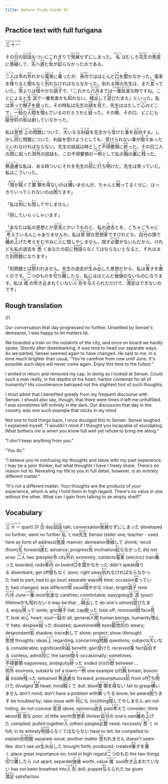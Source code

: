 ```yaml
---
title: Kokoro Study Guide 61
---
```


## Practice text with full furigana

<p>
<ruby><rb>三十一</rb><rt>さんじゅういち</rt></ruby>
</p>

<p>
その<ruby><rb>日</rb><rt>ひ</rt></ruby>の<ruby><rb>談話</rb><rt>だんわ</rt></ruby>もついにこれぎりで<ruby><rb>発展</rb><rt>はってん</rt></ruby>せずにしまった。<ruby><rb>私</rb><rt>わたくし</rt></ruby>はむしろ<ruby><rb>先生</rb><rt>せんせい</rt></ruby>の<ruby><rb>態度</rb><rt>たいど</rt></ruby>に<ruby><rb>畏縮</rb><rt>いしゅく</rt></ruby>して、<ruby><rb>先</rb><rt>さき</rt></ruby>へ<ruby><rb>進</rb><rt>すす</rt></ruby>む<ruby><rb>気</rb><rt>き</rt></ruby>が<ruby><rb>起</rb><rt>おこ</rt></ruby>らなかったのである。
</p>

<p>
<ruby><rb>二人</rb><rt>ふたり</rt></ruby>は<ruby><rb>市</rb><rt>し</rt></ruby>の<ruby><rb>外</rb><rt>はず</rt></ruby>れから<ruby><rb>電車</rb><rt>でんしゃ</rt></ruby>に<ruby><rb>乗</rb><rt>の</rt></ruby>ったが、<ruby><rb>車内</rb><rt>しゃない</rt></ruby>ではほとんど<ruby><rb>口</rb><rt>くち</rt></ruby>を<ruby><rb>聞</rb><rt>き</rt></ruby>かなかった。電車を<ruby><rb>降</rb><rt>お</rt></ruby>りると<ruby><rb>間</rb><rt>ま</rt></ruby>もなく<ruby><rb>別</rb><rt>わか</rt></ruby>れなければならなかった。別れる<ruby><rb>時</rb><rt>とき</rt></ruby>の先生は、また<ruby><rb>変</rb><rt>かわ</rt></ruby>っていた。<ruby><rb>常</rb><rt>つね</rt></ruby>よりは<ruby><rb>晴</rb><rt>はれ</rt></ruby>やかな<ruby><rb>調子</rb><rt>ちょうし</rt></ruby>で、「これから<ruby><rb>六月</rb><rt>ろくがつ</rt></ruby>までは<ruby><rb>一番</rb><rt>いちばん</rt></ruby><ruby><rb>気楽</rb><rt>きらく</rt></ruby>な時ですね。ことによると<ruby><rb>生涯</rb><rt>しょうがい</rt></ruby>で一番気楽かも<ruby><rb>知</rb><rt>し</rt></ruby>れない。<ruby><rb>精出</rb><rt>せいだ</rt></ruby>して<ruby><rb>遊</rb><rt>あそ</rt></ruby>びたまえ」といった。私は<ruby><rb>笑</rb><rt>わら</rt></ruby>って<ruby><rb>帽子</rb><rt>ぼうし</rt></ruby>を<ruby><rb>脱</rb><rt>と</rt></ruby>った。その時私は先生の<ruby><rb>顔</rb><rt>かお</rt></ruby>を<ruby><rb>見</rb><rt>み</rt></ruby>て、先生ははたして<ruby><rb>心</rb><rt>こころ</rt></ruby>のどこで、<ruby><rb>一般</rb><rt>いっぱん</rt></ruby>の<ruby><rb>人間</rb><rt>にんげん</rt></ruby>を<ruby><rb>憎</rb><rt>にく</rt></ruby>んでいるのだろうかと<ruby><rb>疑</rb><rt>うたぐ</rt></ruby>った。その<ruby><rb>眼</rb><rt>め</rt></ruby>、その口、どこにも<ruby><rb>厭世的</rb><rt>えんせいてき</rt></ruby>の<ruby><rb>影</rb><rt>かげ</rt></ruby>は<ruby><rb>射</rb><rt>さ</rt></ruby>していなかった。
</p>

<p>
私は<ruby><rb>思想</rb><rt>しそう</rt></ruby><ruby><rb>上</rb><rt>じょう</rt></ruby>の<ruby><rb>問題</rb><rt>もんだい</rt></ruby>について、<ruby><rb>大</rb><rt>おお</rt></ruby>いなる<ruby><rb>利益</rb><rt>りえき</rt></ruby>を先生から<ruby><rb>受</rb><rt>う</rt></ruby>けた<ruby><rb>事</rb><rt>こと</rt></ruby>を<ruby><rb>自白</rb><rt>じはく</rt></ruby>する。しかし<ruby><rb>同</rb><rt>おな</rt></ruby>じ問題について、利益を受けようとしても、受けられない事が<ruby><rb>間々</rb><rt>まま</rt></ruby>あったといわなければならない。先生の談話は時として<ruby><rb>不得要領</rb><rt>ふとくようりょう</rt></ruby>に<ruby><rb>終</rb><rt>おわ</rt></ruby>った。その日二人の<ruby><rb>間</rb><rt>あいだ</rt></ruby>に起った<ruby><rb>郊外</rb><rt>こうがい</rt></ruby>の談話も、この不得要領の<ruby><rb>一例</rb><rt>いちれい</rt></ruby>として私の<ruby><rb>胸</rb><rt>むね</rt></ruby>の<ruby><rb>裏</rb><rt>うち</rt></ruby>に<ruby><rb>残</rb><rt>のこ</rt></ruby>った。
</p>

<p>
<ruby><rb>無遠慮</rb><rt>ぶえんりょ</rt></ruby>な私は、ある時ついにそれを先生の<ruby><rb>前</rb><rt>まえ</rt></ruby>に<ruby><rb>打</rb><rt>う</rt></ruby>ち<ruby><rb>明</rb><rt>あ</rt></ruby>けた。先生は笑っていた。私はこういった。
</p>

<p>
「<ruby><rb>頭</rb><rt>あたま</rt></ruby>が<ruby><rb>鈍</rb><rt>にぶ</rt></ruby>くて<ruby><rb>要領</rb><rt>ようりょう</rt></ruby>を<ruby><rb>得</rb><rt>え</rt></ruby>ないのは<ruby><rb>構</rb><rt>かま</rt></ruby>いませんが、ちゃんと<ruby><rb>解</rb><rt>わか</rt></ruby>ってるくせに、はっきりいってくれないのは<ruby><rb>困</rb><rt>こま</rt></ruby>ります」
</p>

<p>
「私は<ruby><rb>何</rb><rt>なん</rt></ruby>にも<ruby><rb>隠</rb><rt>かく</rt></ruby>してやしません」
</p>

<p>「隠していらっしゃいます」</p>
<p>
「あなたは私の思想とか<ruby><rb>意見</rb><rt>いけん</rt></ruby>とかいうものと、私の<ruby><rb>過去</rb><rt>かこ</rt></ruby>とを、ごちゃごちゃに<ruby><rb>考</rb><rt>かんが</rt></ruby>えているんじゃありませんか。私は<ruby><rb>貧弱</rb><rt>びんじゃく</rt></ruby>な<ruby><rb>思想家</rb><rt>しそうか</rt></ruby>ですけれども、<ruby><rb>自分</rb><rt>じぶん</rt></ruby>の頭で<ruby><rb>纏</rb><rt>まと</rt></ruby>め<ruby><rb>上</rb><rt>あ</rt></ruby>げた考えをむやみに<ruby><rb>人</rb><rt>ひと</rt></ruby>に隠しやしません。隠す<ruby><rb>必要</rb><rt>ひつよう</rt></ruby>がないんだから。けれども私の過去を<ruby><rb>悉</rb><rt>ことごと</rt></ruby>くあなたの前に<ruby><rb>物語</rb><rt>ものがた</rt></ruby>らなくてはならないとなると、それはまた<ruby><rb>別問題</rb><rt>べつもんだい</rt></ruby>になります」
</p>

<p>
「別問題とは<ruby><rb>思</rb><rt>おも</rt></ruby>われません。先生の過去が<ruby><rb>生</rb><rt>う</rt></ruby>み<ruby><rb>出</rb><rt>だ</rt></ruby>した思想だから、私は<ruby><rb>重</rb><rt>おも</rt></ruby>きを<ruby><rb>置</rb><rt>お</rt></ruby>くのです。<ruby><rb>二</rb><rt>ふた</rt></ruby>つのものを<ruby><rb>切</rb><rt>き</rt></ruby>り<ruby><rb>離</rb><rt>はな</rt></ruby>したら、私にはほとんど<ruby><rb>価値</rb><rt>かち</rt></ruby>のないものになります。私は<ruby><rb>魂</rb><rt>たましい</rt></ruby>の<ruby><rb>吹</rb><rt>ふ</rt></ruby>き<ruby><rb>込</rb><rt>こ</rt></ruby>まれていない<ruby><rb>人形</rb><rt>にんぎょう</rt></ruby>を<ruby><rb>与</rb><rt>あた</rt></ruby>えられただけで、<ruby><rb>満足</rb><rt>まんぞく</rt></ruby>はできないのです」
</p>


## Rough translation

31

Our conversation that day progressed no further. Unsettled by Sensei's demeanor, I was happy to let matters lie.

We boarded a train on the outskirts of the city, and once on board we hardly spoke. Shortly after disembarking, it was time to head our separate ways. As we parted, Sensei seemed again to have changed. He said to me, in a tone much brighter than usual, "You're carefree from now until June. It's possible such days will never come again. Enjoy this time to the fullest."

I smiled in return and removed my cap. In doing so I looked at Sensei. Could such a man really, in the depths of his heart, harbor contempt for all of humanity? His countenance betrayed not the slightest hint of such thoughts.

I must admit that I benefited greatly from my frequent discourse with Sensei. I should also say, though, that there were times it left me unfulfilled. I was sometimes left entirely in the dark. Our discussion that day in the country was one such example that sticks in my mind.

Not one to hold things back, I once divulged this to Sensei. Sensei laughed. I explained myself. "I wouldn't mind if I thought you incapable of elucidating. What bothers me is when you know full well yet refuse to bring me along."

"I don't keep anything from you."

"You do."

"I believe you're confusing my thoughts and ideas with my past experience. I may be a poor thinker, but what thoughts I have I freely share. There's no reason not to. Revealing my life to you in full detail, however, is an entirely different matter."

"It's not a different matter. Your thoughts are the products of your experience, which is why I hold them in high regard. There's no value in one without the other. What can I gain from talking to an empty shell?"


## Vocabulary

<p>
<span class="vocabstudy"><ruby><rb>三十一</rb><rt>さんじゅういち</rt></ruby>&nbsp;(part) 31</span>
<span class="vocabstudy"><ruby><rb>日</rb><rt>ひ</rt></ruby>&nbsp;day</span><span class="vocabstudy"><ruby><rb>談話</rb><rt>だんわ</rt></ruby>&nbsp;talk; conversation</span><span class="vocabstudy"><ruby><rb>発展</rb><rt>はってん</rt></ruby>せずにしまった&nbsp;developed no further; went no further</span><span class="vocabstudy"><ruby><rb>私</rb><rt>わたくし</rt></ruby>&nbsp;I; me</span><span class="vocabstudy"><ruby><rb>先生</rb><rt>せんせい</rt></ruby>&nbsp;Sensei (elder one; teacher - used here as form of address)</span><span class="vocabstudy"><ruby><rb>態度</rb><rt>たいど</rt></ruby>&nbsp;manner; demeanor</span><span class="vocabstudy"><ruby><rb>畏縮</rb><rt>いしゅく</rt></ruby>して&nbsp;shrink; recoil (from)</span><span class="vocabstudy"><ruby><rb>先</rb><rt>さき</rt></ruby>&nbsp;forward</span><span class="vocabstudy"><ruby><rb>進</rb><rt>すす</rt></ruby>む&nbsp;advance; progress</span><span class="vocabstudy"><ruby><rb>気</rb><rt>き</rt></ruby>&nbsp;inclination</span><span class="vocabstudy"><ruby><rb>起</rb><rt>おこ</rt></ruby>らなかった&nbsp;did not arise</span>
<span class="vocabstudy"><ruby><rb>二人</rb><rt>ふたり</rt></ruby>&nbsp;two (people)</span><span class="vocabstudy"><ruby><rb>市</rb><rt>し</rt></ruby>&nbsp;city</span><span class="vocabstudy"><ruby><rb>外</rb><rt>はず</rt></ruby>れ&nbsp;extremity; outskirts</span><span class="vocabstudy"><ruby><rb>電車</rb><rt>でんしゃ</rt></ruby>&nbsp;(electric) train</span><span class="vocabstudy"><ruby><rb>乗</rb><rt>の</rt></ruby>った&nbsp;boarded; rode</span><span class="vocabstudy"><ruby><rb>車内</rb><rt>しゃない</rt></ruby>&nbsp;on board</span><span class="vocabstudy"><ruby><rb>口</rb><rt>くち</rt></ruby>を<ruby><rb>聞</rb><rt>き</rt></ruby>かなかった&nbsp;didn't speak</span><span class="vocabstudy"><ruby><rb>降</rb><rt>お</rt></ruby>りる&nbsp;disembark; get off</span><span class="vocabstudy"><ruby><rb>間</rb><rt>ま</rt></ruby>もなく&nbsp;soon; right away</span><span class="vocabstudy"><ruby><rb>別</rb><rt>わか</rt></ruby>れなければならなかった&nbsp;had to part; had to go (our) separate ways</span><span class="vocabstudy"><ruby><rb>時</rb><rt>とき</rt></ruby>&nbsp;time; occasion</span><span class="vocabstudy"><ruby><rb>変</rb><rt>かわ</rt></ruby>っていた&nbsp;had changed; was different</span><span class="vocabstudy"><ruby><rb>常</rb><rt>つね</rt></ruby>&nbsp;usual</span><span class="vocabstudy"><ruby><rb>晴</rb><rt>はれ</rt></ruby>やかな&nbsp;clear; bright</span><span class="vocabstudy"><ruby><rb>調子</rb><rt>ちょうし</rt></ruby>&nbsp;tone</span><span class="vocabstudy"><ruby><rb>六月</rb><rt>ろくがつ</rt></ruby>&nbsp;June</span><span class="vocabstudy"><ruby><rb>一番</rb><rt>いちばん</rt></ruby>&nbsp;most</span><span class="vocabstudy"><ruby><rb>気楽</rb><rt>きらく</rt></ruby>な&nbsp;carefree; comfortable; easygoing</span><span class="vocabstudy"><ruby><rb>生涯</rb><rt>しょうがい</rt></ruby>&nbsp;(your) lifetime</span><span class="vocabstudy">かも<ruby><rb>知</rb><rt>し</rt></ruby>れない&nbsp;it may be that ...</span><span class="vocabstudy"><ruby><rb>精出</rb><rt>せいだ</rt></ruby>して&nbsp;do one's utmost</span><span class="vocabstudy"><ruby><rb>遊</rb><rt>あそ</rt></ruby>びたまえ&nbsp;enjoy</span><span class="vocabstudy"><ruby><rb>笑</rb><rt>わら</rt></ruby>って&nbsp;smile; grin</span><span class="vocabstudy"><ruby><rb>帽子</rb><rt>ぼうし</rt></ruby>&nbsp;hat; cap</span><span class="vocabstudy"><ruby><rb>脱</rb><rt>と</rt></ruby>った&nbsp;took off; removed</span><span class="vocabstudy"><ruby><rb>顔</rb><rt>かお</rt></ruby>&nbsp;face</span><span class="vocabstudy"><ruby><rb>見</rb><rt>み</rt></ruby>て&nbsp;look at</span><span class="vocabstudy"><ruby><rb>心</rb><rt>こころ</rt></ruby>&nbsp;heart; soul</span><span class="vocabstudy"><ruby><rb>一般</rb><rt>いっぱん</rt></ruby>の&nbsp;all; general</span><span class="vocabstudy"><ruby><rb>人間</rb><rt>にんげん</rt></ruby>&nbsp;human beings; humanity</span><span class="vocabstudy"><ruby><rb>憎</rb><rt>にく</rt></ruby>んで&nbsp;hate; despise</span><span class="vocabstudy"><ruby><rb>疑</rb><rt>うたぐ</rt></ruby>った&nbsp;doubted; questioned</span><span class="vocabstudy"><ruby><rb>眼</rb><rt>め</rt></ruby>&nbsp;eyes</span><span class="vocabstudy"><ruby><rb>厭世的</rb><rt>えんせいてき</rt></ruby>の&nbsp;weary; despondent</span><span class="vocabstudy"><ruby><rb>影</rb><rt>かげ</rt></ruby>&nbsp;shadow; trace</span><span class="vocabstudy"><ruby><rb>射</rb><rt>さ</rt></ruby>して&nbsp;shine; project; show (through)</span>
<span class="vocabstudy"><ruby><rb>思想</rb><rt>しそう</rt></ruby>&nbsp;thoughts; ideas</span><span class="vocabstudy"><ruby><rb>上</rb><rt>じょう</rt></ruby>&nbsp;regarding; concerning</span><span class="vocabstudy"><ruby><rb>問題</rb><rt>もんだい</rt></ruby>&nbsp;questions; subjects</span><span class="vocabstudy"><ruby><rb>大</rb><rt>おお</rt></ruby>いなる&nbsp;considerable; significant</span><span class="vocabstudy"><ruby><rb>利益</rb><rt>りえき</rt></ruby>&nbsp;benefit; gain</span><span class="vocabstudy"><ruby><rb>受</rb><rt>う</rt></ruby>けた&nbsp;received</span><span class="vocabstudy"><ruby><rb>事</rb><rt>こと</rt></ruby>&nbsp;fact</span><span class="vocabstudy"><ruby><rb>自白</rb><rt>じはく</rt></ruby>する&nbsp;confess; admit</span><span class="vocabstudy"><ruby><rb>同</rb><rt>おな</rt></ruby>じ&nbsp;the same</span><span class="vocabstudy"><ruby><rb>間々</rb><rt>まま</rt></ruby>&nbsp;occasionally; sometimes</span><span class="vocabstudy"><ruby><rb>不得要領</rb><rt>ふとくようりょう</rt></ruby>&nbsp;vagueness; ambiguity</span><span class="vocabstudy"><ruby><rb>終</rb><rt>おわ</rt></ruby>った&nbsp;ended (in)</span><span class="vocabstudy">の<ruby><rb>間</rb><rt>あいだ</rt></ruby>&nbsp;between ...</span><span class="vocabstudy"><ruby><rb>郊外</rb><rt>こうがい</rt></ruby>&nbsp;environs; outskirts (of a town)</span><span class="vocabstudy"><ruby><rb>一例</rb><rt>いちれい</rt></ruby>&nbsp;one example (of)</span><span class="vocabstudy"><ruby><rb>胸</rb><rt>むね</rt></ruby>&nbsp;breast; bosom</span><span class="vocabstudy"><ruby><rb>裏</rb><rt>うち</rt></ruby>&nbsp;inside</span><span class="vocabstudy"><ruby><rb>残</rb><rt>のこ</rt></ruby>った&nbsp;remained</span>
<span class="vocabstudy"><ruby><rb>無遠慮</rb><rt>ぶえんりょ</rt></ruby>な&nbsp;forward; presumptuous</span><span class="vocabstudy"><ruby><rb>前</rb><rt>まえ</rt></ruby>&nbsp;front of</span><span class="vocabstudy"><ruby><rb>打</rb><rt>う</rt></ruby>ち<ruby><rb>明</rb><rt>あ</rt></ruby>けた&nbsp;divulged</span>
<span class="vocabstudy"><ruby><rb>頭</rb><rt>あたま</rt></ruby>&nbsp;head; mind</span><span class="vocabstudy"><ruby><rb>鈍</rb><rt>にぶ</rt></ruby>くて&nbsp;dull; blunt</span><span class="vocabstudy"><ruby><rb>要領</rb><rt>ようりょう</rt></ruby>を<ruby><rb>得</rb><rt>え</rt></ruby>ない&nbsp;fail to grasp</span><span class="vocabstudy"><ruby><rb>構</rb><rt>かま</rt></ruby>いません&nbsp;don't mind; don't have a problem with</span><span class="vocabstudy"><ruby><rb>解</rb><rt>わか</rt></ruby>ってる&nbsp;know; be aware</span><span class="vocabstudy"><ruby><rb>困</rb><rt>こま</rt></ruby>ります&nbsp;be troubled by; take issue with</span>
<span class="vocabstudy"><ruby><rb>何</rb><rt>なん</rt></ruby>にも&nbsp;(no)thing</span><span class="vocabstudy"><ruby><rb>隠</rb><rt>かく</rt></ruby>してやしません&nbsp;am not hiding; do not conceal</span>
<span class="vocabstudy"><ruby><rb>意見</rb><rt>いけん</rt></ruby>&nbsp;ideas; opinions</span><span class="vocabstudy"><ruby><rb>過去</rb><rt>かこ</rt></ruby>&nbsp;past</span><span class="vocabstudy"><ruby><rb>考</rb><rt>かんが</rt></ruby>えて&nbsp;consider; think about</span><span class="vocabstudy"><ruby><rb>貧弱</rb><rt>びんじゃく</rt></ruby>な&nbsp;poor; of little worth</span><span class="vocabstudy"><ruby><rb>思想家</rb><rt>しそうか</rt></ruby>&nbsp;thinker</span><span class="vocabstudy"><ruby><rb>自分</rb><rt>じぶん</rt></ruby>の&nbsp;one's own</span><span class="vocabstudy"><ruby><rb>纏</rb><rt>まと</rt></ruby>め<ruby><rb>上</rb><rt>あ</rt></ruby>げた&nbsp;compiled; pulled together</span><span class="vocabstudy"><ruby><rb>人</rb><rt>ひと</rt></ruby>&nbsp;(other) people</span><span class="vocabstudy"><ruby><rb>必要</rb><rt>ひつよう</rt></ruby>&nbsp;need; necessity</span><span class="vocabstudy"><ruby><rb>悉</rb><rt>ことごと</rt></ruby>く&nbsp;in full; in its entirety</span><span class="vocabstudy"><ruby><rb>物語</rb><rt>ものがた</rt></ruby>らなくてはならない&nbsp;have to tell; be compelled to explain</span><span class="vocabstudy"><ruby><rb>別問題</rb><rt>べつもんだい</rt></ruby>&nbsp;separate issue; another matter</span>
<span class="vocabstudy"><ruby><rb>思</rb><rt>おも</rt></ruby>われません&nbsp;doesn't seem like; don't see as</span><span class="vocabstudy"><ruby><rb>生</rb><rt>う</rt></ruby>み<ruby><rb>出</rb><rt>だ</rt></ruby>した&nbsp;brought forth; produced; created</span><span class="vocabstudy"><ruby><rb>重</rb><rt>おも</rt></ruby>きを<ruby><rb>置</rb><rt>お</rt></ruby>く&nbsp;place great importance on; hold in high regard</span><span class="vocabstudy"><ruby><rb>二</rb><rt>ふた</rt></ruby>つのもの&nbsp;the two things</span><span class="vocabstudy"><ruby><rb>切</rb><rt>き</rt></ruby>り<ruby><rb>離</rb><rt>はな</rt></ruby>したら&nbsp;cut apart; separate</span><span class="vocabstudy"><ruby><rb>価値</rb><rt>かち</rt></ruby>&nbsp;worth; value</span><span class="vocabstudy"><ruby><rb>魂</rb><rt>たましい</rt></ruby>&nbsp;soul</span><span class="vocabstudy"><ruby><rb>吹</rb><rt>ふ</rt></ruby>き<ruby><rb>込</rb><rt>こ</rt></ruby>まれていない&nbsp;has not been breathed into</span><span class="vocabstudy"><ruby><rb>人形</rb><rt>にんぎょう</rt></ruby>&nbsp;doll; puppet</span><span class="vocabstudy"><ruby><rb>与</rb><rt>あた</rt></ruby>えられた&nbsp;be given</span><span class="vocabstudy"><ruby><rb>満足</rb><rt>まんぞく</rt></ruby>&nbsp;satisfaction</span>
</p>
